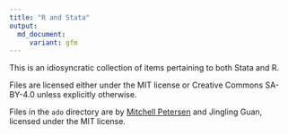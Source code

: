 ```yaml
---
title: "R and Stata"
output: 
  md_document:
     variant: gfm
---
```


This is an idiosyncratic collection of items pertaining to both Stata
and R. 

Files are licensed either under the MIT license or Creative Commons
SA-BY-4.0 unless explicitly otherwise.

Files in the `ado` directory are by [Mitchell
Petersen](https://www.kellogg.northwestern.edu/faculty/directory/petersen_mitchell_a.aspx)
and Jingling Guan, licensed under the MIT license.
